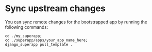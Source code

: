 # Sync upstream changes

You can sync remote changes for the bootstrapped app by running the following commands:

```shell
cd ./my_superapp;
cd ./superapp/apps/your_app_name_here;
django_superapp pull_template .
```

